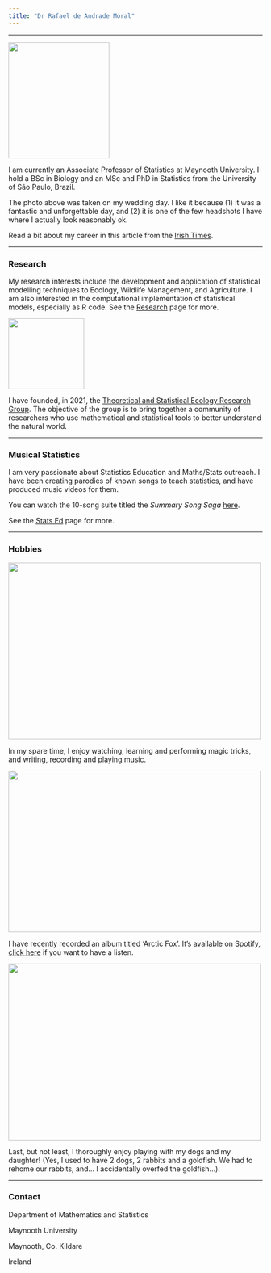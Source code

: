```yaml
---
title: "Dr Rafael de Andrade Moral"
---
```


----------------------

<img src="rafael1.jpg" 
     width="200" 
     height="230"
     class = "center"/> 

I am currently an Associate Professor of Statistics at Maynooth University. I hold a BSc in Biology and an MSc and PhD in Statistics from the University of São Paulo, Brazil.

The photo above was taken on my wedding day. I like it because (1) it was a fantastic and unforgettable day, and (2) it is one of the few headshots I have where I actually look reasonably ok.

Read a bit about my career in this article from the [Irish Times](https://www.irishtimes.com/science/2023/02/09/moths-maths-and-musical-numbers/).

----------------------

### Research

My research interests include the development and application of statistical modelling techniques to Ecology, Wildlife Management, and Agriculture. I am also interested in the computational implementation of statistical models, especially as R code. See the [Research](research.html) page for more.

<img src="tse_logo.png" 
     width="150" 
     height="140"
     class = "center"/>

I have founded, in 2021, the [Theoretical and Statistical Ecology Research Group](https://tsecolgroup.wordpress.com). The objective of the group is to bring together a community of researchers who use mathematical and statistical tools to better understand the natural world.

----------------------

### Musical Statistics

I am very passionate about Statistics Education and Maths/Stats outreach. I have been creating parodies of known songs to teach statistics, and have produced music videos for them.

You can watch the 10-song suite titled the _Summary Song Saga_ [here](https://www.youtube.com/watch?v=lm53uqt-ln0&list=PLZ0e2Vq6gAWLTI8X_rzFgF59uEXFfbSrM).

See the [Stats Ed](statsed.html) page for more.

----------------------

### Hobbies

<img src="show.jpg" 
     width="500" 
     height="350"
     class = "center"/>

In my spare time, I enjoy watching, learning and performing magic tricks, and writing, recording and playing music.

<img src="arcticfox.png" 
     width="500" 
     height="320"
     class = "center"/>

I have recently recorded an album titled 'Arctic Fox'. It's available on Spotify, [click here](https://open.spotify.com/album/4j9rvrrhi0ZG83JGarewNe) if you want to have a listen.

<img src="pets.png" 
     width="500" 
     height="350"
     class = "center"/>

Last, but not least, I thoroughly enjoy playing with my dogs and my daughter! (Yes, I used to have 2 dogs, 2 rabbits and a goldfish. We had to rehome our rabbits, and... I accidentally overfed the goldfish...).

----------------------
### Contact

Department of Mathematics and Statistics

Maynooth University

Maynooth, Co. Kildare

Ireland